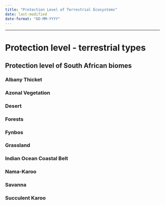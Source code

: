 ```yaml
---
title: "Protection Level of Terrestrial Ecosystems"
date: last-modified
date-format: "DD-MM-YYYY"
---
```


------------------------------------------------------------------------

# Protection level - terrestrial types

## Protection level of South African biomes

### Albany Thicket

### Azonal Vegetation

### Desert

### Forests

### Fynbos

### Grassland

### Indian Ocean Coastal Belt

### Nama-Karoo

### Savanna

### Succulent Karoo
